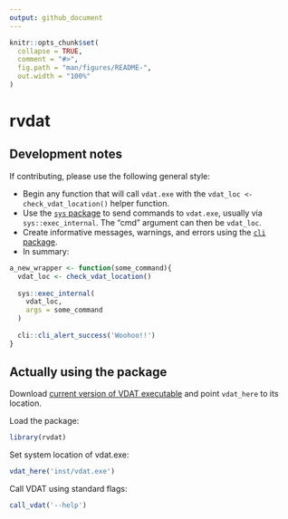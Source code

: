 ```yaml
---
output: github_document
---
```


<!-- README.md is generated from README.Rmd. Please edit that file -->

```r
knitr::opts_chunk$set( 
  collapse = TRUE,
  comment = "#>",
  fig.path = "man/figures/README-",
  out.width = "100%"
)
```

# rvdat

<!-- badges: start -->
<!-- badges: end -->

## Development notes
If contributing, please use the following general style:

-   Begin any function that will call `vdat.exe` with the `vdat_loc <- check_vdat_location()` helper function.
-   Use the [`sys` package](https://jeroen.r-universe.dev/sys) to send commands to `vdat.exe`, usually via `sys::exec_internal`. The "cmd" argument can then be `vdat_loc`.
-   Create informative messages, warnings, and errors using the [`cli` package](https://cli.r-lib.org/).
-   In summary:

```r
a_new_wrapper <- function(some_command){
  vdat_loc <- check_vdat_location()
  
  sys::exec_internal(
    vdat_loc,
    args = some_command
  )
  
  cli::cli_alert_success('Woohoo!!')
}
```


## Actually using the package

Download [current version of VDAT executable](https://gitlab.oceantrack.org/otndc/vdat-working-group) and point `vdat_here` to its location.

Load the package:
```r
library(rvdat)
```

Set system location of vdat.exe:
```r
vdat_here('inst/vdat.exe')
```

Call VDAT using standard flags:
```r
call_vdat('--help')
```


